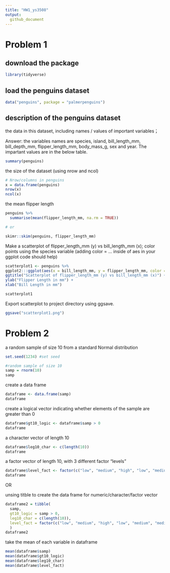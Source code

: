 ```yaml
---
title: "HW1_ys3508"
output: 
  github_document
---
```

# Problem 1
## download the package
```r
library(tidyverse) 
```

## load the penguins dataset
```r
data("penguins", package = "palmerpenguins")
```

## description of the penguins dataset

the data in this dataset, including names / values of important variables；

Answer: the variables names are species, island, bill_length_mm, bill_depth_mm, flipper_length_mm, body_mass_g, sex and year. The impartant values are in the below table.

```r
summary(penguins)
```

the size of the dataset (using nrow and ncol)
```r
# Nrow/columns in penguins
x = data.frame(penguins)
nrow(x)
ncol(x)
```

the mean flipper length
```r
penguins %>%
  summarise(mean(flipper_length_mm, na.rm = TRUE))

# or

skimr::skim(penguins, flipper_length_mm)
```

Make a scatterplot of flipper_length_mm (y) vs bill_length_mm (x); color points using the species variable (adding color = ... inside of aes in your ggplot code should help)
```r
scatterplot1 <- penguins %>%
ggplot2:::ggplot(aes(x = bill_length_mm, y = flipper_length_mm, color = species)) + geom_point() +
ggtitle("Scatterplot of flipper_length_mm (y) vs bill_length_mm (x)") +
ylab("Flipper Length in mm") +
xlab("Bill Length in mm")

scatterplot1
```

Export scatterplot to project directory using ggsave.
```r
ggsave("scatterplot1.png")
```

# Problem 2

a random sample of size 10 from a standard Normal distribution
```r
set.seed(1234) #set seed

#random sample of size 10
samp = rnorm(10)
samp

```

create a data frame
```r
dataframe <- data.frame(samp)
dataframe
```

create a logical vector indicating whether elements of the sample are greater than 0
```r
dataframe$gt10_logic <- dataframe$samp > 0
dataframe
```

a character vector of length 10
```r
dataframe$leg10_char <- c(length(10))
dataframe

```

a factor vector of length 10, with 3 different factor “levels”
```r
dataframe$level_fact <- factor(c("low", "medium", "high", "low", "medium", "medium", "low","low","low","low"), levels = c("low", "medium", "high"))
dataframe

```

OR

unsing titble to create the data frame for numeric/character/factor vector 

```r
dataframe2 = tibble(
  samp,
  gt10_logic = samp > 0,
  leg10_char = c(length(10)),
  level_fact = factor(c("low", "medium", "high", "low", "medium", "medium", "low","low","low","low"), levels = c("low", "medium", "high"))
  )
dataframe2
```
take the mean of each variable in dataframe

```r
mean(dataframe$samp)
mean(dataframe$gt10_logic)
mean(dataframe$leg10_char)
mean(dataframe$level_fact)
```

